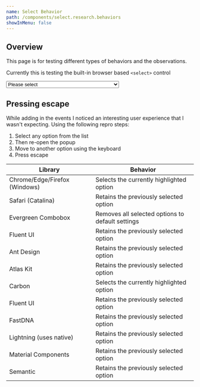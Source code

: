 ```yaml
---
name: Select Behavior
path: /components/select.research.behaviors
showInMenu: false
---
```


## Overview

This page is for testing different types of behaviors and the observations.

Currently this is testing the built-in browser based `<select>` control

<select required id="test">
  <option value="">Please select</option>
  <option value="AF">Afghanistan</option>
  <option value="AX">Åland Islands</option>
  <option value="AL">Albania</option>
  <option value="DZ">Algeria</option>
  <option value="AS">American Samoa</option>
  <option value="AD">Andorra</option>
  <option value="AO">Angola</option>
  <option value="AI">Anguilla</option>
  <option value="AQ">Antarctica</option>
  <option value="AG">Antigua and Barbuda</option>
  <option value="AR">Argentina</option>
  <option value="AM">Armenia</option>
  <option value="AW">Aruba</option>
  <option value="AU">Australia</option>
  <option value="AT">Austria</option>
  <option value="AZ">Azerbaijan</option>
  <option value="BS">Bahamas</option>
  <option value="BH">Bahrain</option>
  <option value="BD">Bangladesh</option>
  <option value="BB">Barbados</option>
  <option value="BY">Belarus</option>
  <option value="BE">Belgium</option>
  <option value="BZ">Belize</option>
  <option value="BJ">Benin</option>
  <option value="BM">Bermuda</option>
  <option value="BT">Bhutan</option>
  <option value="BO">Bolivia, Plurinational State of</option>
  <option value="BQ">Bonaire, Sint Eustatius and Saba</option>
  <option value="BA">Bosnia and Herzegovina</option>
  <option value="BW">Botswana</option>
  <option value="BV">Bouvet Island</option>
  <option value="BR">Brazil</option>
  <option value="IO">British Indian Ocean Territory</option>
  <option value="BN">Brunei Darussalam</option>
  <option value="BG">Bulgaria</option>
  <option value="BF">Burkina Faso</option>
  <option value="BI">Burundi</option>
  <option value="KH">Cambodia</option>
  <option value="CM">Cameroon</option>
  <option value="CA">Canada</option>
  <option value="CV">Cape Verde</option>
  <option value="KY">Cayman Islands</option>
  <option value="CF">Central African Republic</option>
  <option value="TD">Chad</option>
  <option value="CL">Chile</option>
  <option value="CN">China</option>
  <option value="CX">Christmas Island</option>
  <option value="CC">Cocos (Keeling) Islands</option>
  <option value="CO">Colombia</option>
  <option value="KM">Comoros</option>
  <option value="CG">Congo</option>
  <option value="CD">Congo, the Democratic Republic of the</option>
  <option value="CK">Cook Islands</option>
  <option value="CR">Costa Rica</option>
  <option value="CI">Côte d'Ivoire</option>
  <option value="HR">Croatia</option>
  <option value="CU">Cuba</option>
  <option value="CW">Curaçao</option>
  <option value="CY">Cyprus</option>
  <option value="CZ">Czech Republic</option>
  <option value="DK">Denmark</option>
  <option value="DJ">Djibouti</option>
  <option value="DM">Dominica</option>
  <option value="DO">Dominican Republic</option>
  <option value="EC">Ecuador</option>
  <option value="EG">Egypt</option>
  <option value="SV">El Salvador</option>
  <option value="GQ">Equatorial Guinea</option>
  <option value="ER">Eritrea</option>
  <option value="EE">Estonia</option>
  <option value="ET">Ethiopia</option>
  <option value="FK">Falkland Islands (Malvinas)</option>
  <option value="FO">Faroe Islands</option>
  <option value="FJ">Fiji</option>
  <option value="FI">Finland</option>
  <option value="FR">France</option>
  <option value="GF">French Guiana</option>
  <option value="PF">French Polynesia</option>
  <option value="TF">French Southern Territories</option>
  <option value="GA">Gabon</option>
  <option value="GM">Gambia</option>
  <option value="GE">Georgia</option>
  <option value="DE">Germany</option>
  <option value="GH">Ghana</option>
  <option value="GI">Gibraltar</option>
  <option value="GR">Greece</option>
  <option value="GL">Greenland</option>
  <option value="GD">Grenada</option>
  <option value="GP">Guadeloupe</option>
  <option value="GU">Guam</option>
  <option value="GT">Guatemala</option>
  <option value="GG">Guernsey</option>
  <option value="GN">Guinea</option>
  <option value="GW">Guinea-Bissau</option>
  <option value="GY">Guyana</option>
  <option value="HT">Haiti</option>
  <option value="HM">Heard Island and McDonald Islands</option>
  <option value="VA">Holy See (Vatican City State)</option>
  <option value="HN">Honduras</option>
  <option value="HK">Hong Kong</option>
  <option value="HU">Hungary</option>
  <option value="IS">Iceland</option>
  <option value="IN">India</option>
  <option value="ID">Indonesia</option>
  <option value="IR">Iran, Islamic Republic of</option>
  <option value="IQ">Iraq</option>
  <option value="IE">Ireland</option>
  <option value="IM">Isle of Man</option>
  <option value="IL">Israel</option>
  <option value="IT">Italy</option>
  <option value="JM">Jamaica</option>
  <option value="JP">Japan</option>
  <option value="JE">Jersey</option>
  <option value="JO">Jordan</option>
  <option value="KZ">Kazakhstan</option>
  <option value="KE">Kenya</option>
  <option value="KI">Kiribati</option>
  <option value="KP">Korea, Democratic People's Republic of</option>
  <option value="KR">Korea, Republic of</option>
  <option value="KW">Kuwait</option>
  <option value="KG">Kyrgyzstan</option>
  <option value="LA">Lao People's Democratic Republic</option>
  <option value="LV">Latvia</option>
  <option value="LB">Lebanon</option>
  <option value="LS">Lesotho</option>
  <option value="LR">Liberia</option>
  <option value="LY">Libya</option>
  <option value="LI">Liechtenstein</option>
  <option value="LT">Lithuania</option>
  <option value="LU">Luxembourg</option>
  <option value="MO">Macao</option>
  <option value="MK">Macedonia, the former Yugoslav Republic of</option>
  <option value="MG">Madagascar</option>
  <option value="MW">Malawi</option>
  <option value="MY">Malaysia</option>
  <option value="MV">Maldives</option>
  <option value="ML">Mali</option>
  <option value="MT">Malta</option>
  <option value="MH">Marshall Islands</option>
  <option value="MQ">Martinique</option>
  <option value="MR">Mauritania</option>
  <option value="MU">Mauritius</option>
  <option value="YT">Mayotte</option>
  <option value="MX">Mexico</option>
  <option value="FM">Micronesia, Federated States of</option>
  <option value="MD">Moldova, Republic of</option>
  <option value="MC">Monaco</option>
  <option value="MN">Mongolia</option>
  <option value="ME">Montenegro</option>
  <option value="MS">Montserrat</option>
  <option value="MA">Morocco</option>
  <option value="MZ">Mozambique</option>
  <option value="MM">Myanmar</option>
  <option value="NA">Namibia</option>
  <option value="NR">Nauru</option>
  <option value="NP">Nepal</option>
  <option value="NL">Netherlands</option>
  <option value="NC">New Caledonia</option>
  <option value="NZ">New Zealand</option>
  <option value="NI">Nicaragua</option>
  <option value="NE">Niger</option>
  <option value="NG">Nigeria</option>
  <option value="NU">Niue</option>
  <option value="NF">Norfolk Island</option>
  <option value="MP">Northern Mariana Islands</option>
  <option value="NO">Norway</option>
  <option value="OM">Oman</option>
  <option value="PK">Pakistan</option>
  <option value="PW">Palau</option>
  <option value="PS">Palestinian Territory, Occupied</option>
  <option value="PA">Panama</option>
  <option value="PG">Papua New Guinea</option>
  <option value="PY">Paraguay</option>
  <option value="PE">Peru</option>
  <option value="PH">Philippines</option>
  <option value="PN">Pitcairn</option>
  <option value="PL">Poland</option>
  <option value="PT">Portugal</option>
  <option value="PR">Puerto Rico</option>
  <option value="QA">Qatar</option>
  <option value="RE">Réunion</option>
  <option value="RO">Romania</option>
  <option value="RU">Russian Federation</option>
  <option value="RW">Rwanda</option>
  <option value="BL">Saint Barthélemy</option>
  <option value="SH">Saint Helena, Ascension and Tristan da Cunha</option>
  <option value="KN">Saint Kitts and Nevis</option>
  <option value="LC">Saint Lucia</option>
  <option value="MF">Saint Martin (French part)</option>
  <option value="PM">Saint Pierre and Miquelon</option>
  <option value="VC">Saint Vincent and the Grenadines</option>
  <option value="WS">Samoa</option>
  <option value="SM">San Marino</option>
  <option value="ST">Sao Tome and Principe</option>
  <option value="SA">Saudi Arabia</option>
  <option value="SN">Senegal</option>
  <option value="RS">Serbia</option>
  <option value="SC">Seychelles</option>
  <option value="SL">Sierra Leone</option>
  <option value="SG">Singapore</option>
  <option value="SX">Sint Maarten (Dutch part)</option>
  <option value="SK">Slovakia</option>
  <option value="SI">Slovenia</option>
  <option value="SB">Solomon Islands</option>
  <option value="SO">Somalia</option>
  <option value="ZA">South Africa</option>
  <option value="GS">South Georgia and the South Sandwich Islands</option>
  <option value="SS">South Sudan</option>
  <option value="ES">Spain</option>
  <option value="LK">Sri Lanka</option>
  <option value="SD">Sudan</option>
  <option value="SR">Suriname</option>
  <option value="SJ">Svalbard and Jan Mayen</option>
  <option value="SZ">Swaziland</option>
  <option value="SE">Sweden</option>
  <option value="CH">Switzerland</option>
  <option value="SY">Syrian Arab Republic</option>
  <option value="TW">Taiwan, Province of China</option>
  <option value="TJ">Tajikistan</option>
  <option value="TZ">Tanzania, United Republic of</option>
  <option value="TH">Thailand</option>
  <option value="TL">Timor-Leste</option>
  <option value="TG">Togo</option>
  <option value="TK">Tokelau</option>
  <option value="TO">Tonga</option>
  <option value="TT">Trinidad and Tobago</option>
  <option value="TN">Tunisia</option>
  <option value="TR">Turkey</option>
  <option value="TM">Turkmenistan</option>
  <option value="TC">Turks and Caicos Islands</option>
  <option value="TV">Tuvalu</option>
  <option value="UG">Uganda</option>
  <option value="UA">Ukraine</option>
  <option value="AE">United Arab Emirates</option>
  <option value="GB">United Kingdom</option>
  <option value="US">United States</option>
  <option value="UM">United States Minor Outlying Islands</option>
  <option value="UY">Uruguay</option>
  <option value="UZ">Uzbekistan</option>
  <option value="VU">Vanuatu</option>
  <option value="VE">Venezuela, Bolivarian Republic of</option>
  <option value="VN">Viet Nam</option>
  <option value="VG">Virgin Islands, British</option>
  <option value="VI">Virgin Islands, U.S.</option>
  <option value="WF">Wallis and Futuna</option>
  <option value="EH">Western Sahara</option>
  <option value="YE">Yemen</option>
  <option value="ZM">Zambia</option>
  <option value="ZW">Zimbabwe</option>
</select>

## Pressing escape

While adding in the events I noticed an interesting user experience that I
wasn't expecting. Using the following repro steps:

1. Select any option from the list
2. Then re-open the popup
3. Move to another option using the keyboard
4. Press escape

| Library                       | Behavior                                         |
| ----------------------------- | ------------------------------------------------ |
| Chrome/Edge/Firefox (Windows) | Selects the currently highlighted option         |
| Safari (Catalina)             | Retains the previously selected option           |
| Evergreen Combobox            | Removes all selected options to default settings |
| Fluent UI                     | Retains the previously selected option           |
| Ant Design                    | Retains the previously selected option           |
| Atlas Kit                     | Retains the previously selected option           |
| Carbon                        | Selects the currently highlighted option         |
| Fluent UI                     | Retains the previously selected option           |
| FastDNA                       | Retains the previously selected option           |
| Lightning (uses native)       | Retains the previously selected option           |
| Material Components           | Retains the previously selected option           |
| Semantic                      | Retains the previously selected option           |
